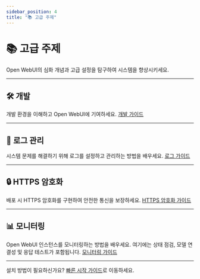 ```yaml
---
sidebar_position: 4
title: "📚 고급 주제"
---
```


# 📚 고급 주제

Open WebUI의 심화 개념과 고급 설정을 탐구하여 시스템을 향상시키세요.

---

## 🛠️ 개발
개발 환경을 이해하고 Open WebUI에 기여하세요.
[개발 가이드](/getting-started/advanced-topics/development)

---

## 📝 로그 관리
시스템 문제를 해결하기 위해 로그를 설정하고 관리하는 방법을 배우세요.
[로그 가이드](/getting-started/advanced-topics/logging)

---

## 🔒 HTTPS 암호화
배포 시 HTTPS 암호화를 구현하여 안전한 통신을 보장하세요.
[HTTPS 암호화 가이드](/getting-started/advanced-topics/https-encryption)

---

## 📊 모니터링
Open WebUI 인스턴스를 모니터링하는 방법을 배우세요. 여기에는 상태 점검, 모델 연결성 및 응답 테스트가 포함됩니다.
[모니터링 가이드](/getting-started/advanced-topics/monitoring)

---

설치 방법이 필요하신가요? [빠른 시작 가이드](/getting-started/quick-start)로 이동하세요.
